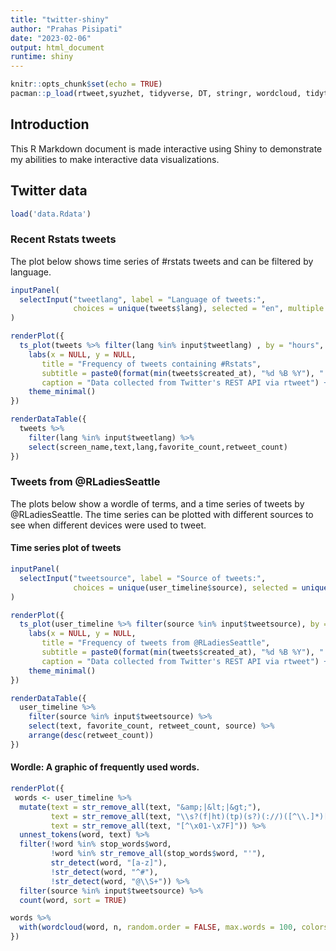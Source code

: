 ```yaml
---
title: "twitter-shiny"
author: "Prahas Pisipati"
date: "2023-02-06"
output: html_document
runtime: shiny
---
```


```r
knitr::opts_chunk$set(echo = TRUE)
pacman::p_load(rtweet,syuzhet, tidyverse, DT, stringr, wordcloud, tidytext, shiny)
```

## Introduction

This R Markdown document is made interactive using Shiny to demonstrate my abilities to make interactive data visualizations. 

## Twitter data {.tabset}

```r
load('data.Rdata')
```

### Recent Rstats tweets

The plot below shows time series of #rstats tweets and can be filtered by language.

```r
inputPanel(
  selectInput("tweetlang", label = "Language of tweets:",
              choices = unique(tweets$lang), selected = "en", multiple = TRUE)
)

renderPlot({
  ts_plot(tweets %>% filter(lang %in% input$tweetlang) , by = "hours", col = "blue")  +
    labs(x = NULL, y = NULL,
       title = "Frequency of tweets containing #Rstats",
       subtitle = paste0(format(min(tweets$created_at), "%d %B %Y"), " to ", format(max(tweets$created_at),"%d %B %Y")),
       caption = "Data collected from Twitter's REST API via rtweet") + 
    theme_minimal()
})

renderDataTable({
  tweets %>% 
    filter(lang %in% input$tweetlang) %>% 
    select(screen_name,text,lang,favorite_count,retweet_count)
})

```

### Tweets from @RLadiesSeattle 

The plots below show a wordle of terms, and a time series of tweets by @RLadiesSeattle. The time series can be plotted with different sources to see when different devices were used to tweet.

#### Time series plot of tweets

```r
inputPanel(
  selectInput("tweetsource", label = "Source of tweets:",
              choices = unique(user_timeline$source), selected = unique(user_timeline$source), multiple = TRUE)
)

renderPlot({
  ts_plot(user_timeline %>% filter(source %in% input$tweetsource), by = "months", col = "blue") +
    labs(x = NULL, y = NULL,
       title = "Frequency of tweets from @RLadiesSeattle",
       subtitle = paste0(format(min(tweets$created_at), "%d %B %Y"), " to ", format(max(tweets$created_at),"%d %B %Y")),
       caption = "Data collected from Twitter's REST API via rtweet") + 
    theme_minimal()
})

renderDataTable({
  user_timeline %>% 
    filter(source %in% input$tweetsource) %>% 
    select(text, favorite_count, retweet_count, source) %>%
    arrange(desc(retweet_count))
})

```

#### Wordle: A graphic of frequently used words.

```r
renderPlot({
 words <- user_timeline %>%
  mutate(text = str_remove_all(text, "&amp;|&lt;|&gt;"),
         text = str_remove_all(text, "\\s?(f|ht)(tp)(s?)(://)([^\\.]*)[\\.|/](\\S*)"),
         text = str_remove_all(text, "[^\x01-\x7F]")) %>% 
  unnest_tokens(word, text) %>%
  filter(!word %in% stop_words$word,
         !word %in% str_remove_all(stop_words$word, "'"),
         str_detect(word, "[a-z]"),
         !str_detect(word, "^#"),         
         !str_detect(word, "@\\S+")) %>%
  filter(source %in% input$tweetsource) %>%
  count(word, sort = TRUE)

words %>% 
  with(wordcloud(word, n, random.order = FALSE, max.words = 100, colors = "#F29545")) 
})
```